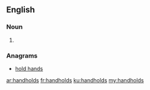 ==English==

===Noun===
{{head|en|plural}}

# {{plural of|handhold|lang=en}}

===Anagrams===
* [[hold hands#English|hold hands]]

[[ar:handholds]]
[[fr:handholds]]
[[ku:handholds]]
[[my:handholds]]